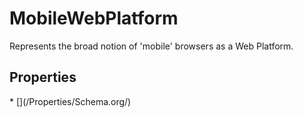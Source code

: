   
# MobileWebPlatform

Represents the broad notion of 'mobile' browsers as a Web Platform.

## Properties

<Grid>
* [](/Properties/Schema.org/)
</Grid>

